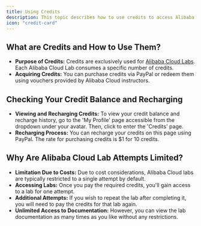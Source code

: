 ```yaml
---
title: Using Credits
description: This topic describes how to use credits to access Alibaba Cloud Labs.
icon: "credit-card"
---
```


## What are Credits and How to Use Them?

- **Purpose of Credits:** Credits are exclusively used for [Alibaba Cloud Labs](https://labex.io/alibaba). Each Alibaba Cloud Lab consumes a specific number of credits.
- **Acquiring Credits:** You can purchase credits via PayPal or redeem them using vouchers provided by Alibaba Cloud instructors.

## Checking Your Credit Balance and Recharging

- **Viewing and Recharging Credits:** To view your credit balance and recharge history, go to the 'My Profile' page accessible from the dropdown under your avatar. Then, click to enter the 'Credits' page.
- **Recharging Process:** You can recharge your credits on this page using PayPal. The rate for purchasing credits is $1 for 10 credits.

## Why Are Alibaba Cloud Lab Attempts Limited?

- **Limitation Due to Costs:** Due to cost considerations, Alibaba Cloud labs are typically restricted to a single attempt by default.
- **Accessing Labs:** Once you pay the required credits, you'll gain access to a lab for one attempt.
- **Additional Attempts:** If you wish to repeat the lab after completing it, you will need to pay the credits for that lab again.
- **Unlimited Access to Documentation:** However, you can view the lab documentation as many times as you like without any restrictions.
